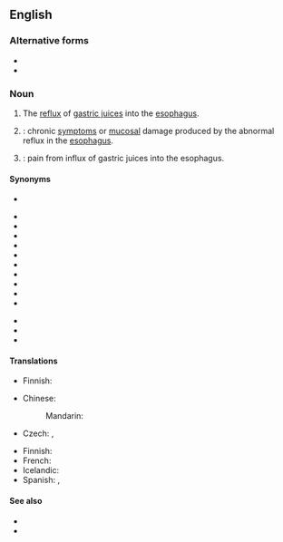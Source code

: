 ==English==

===Alternative forms===
* {{alt|en|gastro-esophageal reflux|gastro-œsophageal reflux|gastro-oesophageal reflux|gastrooesophageal reflux|gastroœsophageal reflux}}
* {{alt|en|GER|GOR|GŒR|GOER||initialisms}}

===Noun===
{{en-noun|-}}

# The [[reflux]] of [[gastric juice]]s into the [[esophagus]].
# {{lb|en|pathology}} {{ellipsis of|en|gastroesophageal reflux disease}}: chronic [[symptom]]s or [[mucosal]] damage produced by the abnormal reflux in the [[esophagus]].
# {{synonym of|en|heartburn}}: pain from influx of gastric juices into the esophagus.

====Synonyms====
* {{l|en|acid reflux}}
{{sense|chronic medical condition}}
* {{l|en|gastroesophageal reflux disease}}
* {{l|en|gastro-esophageal reflux disease}}
* {{l|en|gastro-œsophageal reflux disease}}
* {{l|en|gastro-oesophageal reflux disease}}
* {{l|en|gastrooesophageal reflux disease}}
* {{l|en|gastroœsophageal reflux disease}}
* {{l|en|GERD}}
* {{l|en|GORD}}
* {{l|en|GŒRD}}
* {{l|en|GOERD}}
{{sense|pain}}
* {{l|en|heartburn}}
* {{l|en|cardialgia}}
* {{l|en|pyrosis}}

====Translations====
{{trans-top|reflux of gastric juices into the esophagus}}
* Finnish: {{t+|fi|refluksi}}
{{trans-mid}}
{{trans-bottom}}

{{trans-top|pathology: chronic medical condition}}
* Chinese:
*: Mandarin: {{t|cmn|胃食管反流|tr=wèishíguǎn fǎnliú|sc=Hani}}
* Czech: {{t|cs|gastroezofageální reflux|m}}, {{t|cs|jícnový reflux|m}}
{{trans-mid}}
* Finnish: {{t+|fi|refluksitauti}}
* French: {{t+|fr|reflux|m}}
* Icelandic: {{t|is|vélindabakflæði|n}}
* Spanish: {{t+|es|reflujo|m}}, {{t|es|reflujo gastroesofágico|m}}
{{trans-bottom}}

{{trans-see|pain from influx of gastric juices into the esophagus|heartburn}}

====See also====
* {{pedia|lang=en|Gastroesophageal reflux disease}}
* {{pedia|lang=en|Heartburn}}